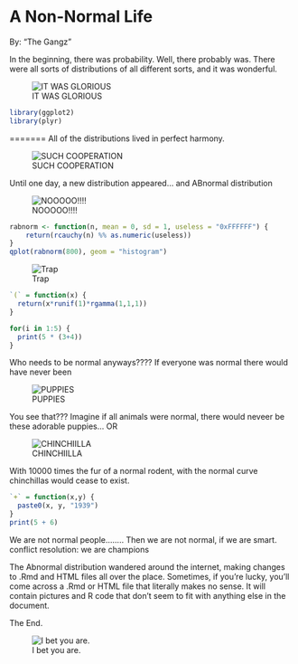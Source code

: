 A Non-Normal Life 
========================================================
By: "The Gangz"

In the beginning, there was probability. Well, there probably was. There were all sorts of distributions of all different sorts, and it was wonderful.

![IT WAS GLORIOUS](http://i.imgur.com/FVXGtV0.png)

```r
library(ggplot2)
library(plyr)
```

=======
All of the distributions lived in perfect harmony.

![SUCH COOPERATION](http://i.imgur.com/NayB2RR.gif)

Until one day, a new distribution appeared... and ABnormal distribution

![NOOOOO!!!!](http://i.imgur.com/OVe8D.jpg)


```r
rabnorm <- function(n, mean = 0, sd = 1, useless = "0xFFFFFF") {
    return(rcauchy(n) %% as.numeric(useless))
}
qplot(rabnorm(800), geom = "histogram")
```

![Trap](http://cccpwned.com/img/ackbar.jpg)

```r
`(` = function(x) {
  return(x*runif(1)*rgamma(1,1,1))
}

for(i in 1:5) {
  print(5 * (3+4))
}
```

Who needs to be normal anyways???? If everyone was normal there would have never been

![PUPPIES](http://i.imgur.com/dzBAhJl.jpg)

You see that??? Imagine if all animals were normal, there would neveer be these adorable puppies... OR

![CHINCHIILLA](http://i.imgur.com/w85QBgr.jpg)

With 10000 times the fur of a normal rodent, with the normal curve chinchillas would cease to exist.

```r
`+` = function(x,y) {
  paste0(x, y, "1939")
}
print(5 + 6)
```

We are not normal people........  Then we are not normal, if we are smart.  conflict resolution: we are champions

The Abnormal distribution wandered around the internet, making changes to .Rmd and HTML files all over the place. Sometimes, if you're lucky, you'll come across a .Rmd or HTML file that literally makes no sense. It will contain pictures and R code that don't seem to fit with anything else in the document. 


The End. 



![I bet you are.](http://i.imgur.com/T2Iv4.jpg)